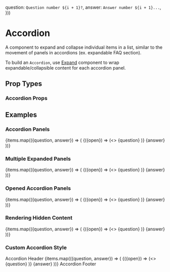 
  question: `Question number ${i + 1}?`,
  answer: `Answer number ${i + 1}...`,
}))

# Accordion

<AssetCard className='float-right margin' component={Accordion} />

A component to expand and collapse individual items in a list, similar to the movement of panels in accordions (ex. expandable FAQ section).

To build an `Accordion`, use [Expand](/docs/ui/components/Expand) component to wrap expandable/collapsible content for each accordion panel.

## Prop Types

### Accordion Props
<PropsTable component={Accordion} />

## Examples

### Accordion Panels
<CodeExample>
  <Accordion className='divide-v'>
    {items.map(({question, answer}) => (
      <Expand key={question} className='divide-v--wrap'>
        <ExpandTab row className='middle gap-smaller padding padding-v-smaller'>
          {({open}) => (<>
            <Icon className={open ? 'caret--expanded' : 'caret--collapsed'} name='caret' />
            <Text>{question}</Text>
          </>)}
        </ExpandTab>
        <ExpandPanel className='padding bg-shade-softest'>{answer}</ExpandPanel>
      </Expand>
    ))}
  </Accordion>
</CodeExample>

### Multiple Expanded Panels
<CodeExample desc='Allow expansion of more than one item at a time'>
  <Accordion multiple className='divide-v'>
    {items.map(({question, answer}) => (
      <Expand key={question} className='divide-v--wrap'>
        <ExpandTab row className='middle gap-smaller padding padding-v-smaller'>
          {({open}) => (<>
            <Icon className={open ? 'caret--expanded' : 'caret--collapsed'} name='caret' />
            <Text>{question}</Text>
          </>)}
        </ExpandTab>
        <ExpandPanel className='padding bg-shade-softest'>{answer}</ExpandPanel>
      </Expand>
    ))}
  </Accordion>
</CodeExample>

### Opened Accordion Panels
<CodeExample desc='Expanded Content by Default'>
  <Accordion open multiple className='divide-v'>
    {items.map(({question, answer}) => (
      <Expand key={question} className='divide-v--wrap'>
        <ExpandTab row className='middle gap-smaller padding padding-v-smaller'>
          {({open}) => (<>
            <Icon className={open ? 'caret--expanded' : 'caret--collapsed'} name='caret' />
            <Text>{question}</Text>
          </>)}
        </ExpandTab>
        <ExpandPanel className='padding bg-shade-softest'>{answer}</ExpandPanel>
      </Expand>
    ))}
  </Accordion>
</CodeExample>

### Rendering Hidden Content
<CodeExample desc='Collapsed content can be rendered for search engines indexing'>
  <Accordion forceRender className='divide-v'>
    {items.map(({question, answer}) => (
      <Expand key={question} className='divide-v--wrap'>
        <ExpandTab row className='middle gap-smaller padding padding-v-smaller'>
          {({open}) => (<>
            <Icon className={open ? 'caret--expanded' : 'caret--collapsed'} name='caret' />
            <Text>{question}</Text>
          </>)}
        </ExpandTab>
        <ExpandPanel className='padding bg-shade-softest'>{answer}</ExpandPanel>
      </Expand>
    ))}
  </Accordion>
</CodeExample>

### Custom Accordion Style
<CodeExample desc='Add any extra content or custom UI inside the Accordion'>
  <Accordion forceRender className='bg-shade-soft'>
    <Text className='padding bg-shade-soft h4'>Accordion Header</Text>
    {items.map(({question, answer}) => (
      <Expand key={question} className='border-bottom'>
        <ExpandTab row className='middle gap-smaller padding padding-v-smaller'>
          {({open}) => (<>
            <Icon className={open ? 'caret--expanded' : 'caret--collapsed'} name='caret' />
            <Text>{question}</Text>
          </>)}
        </ExpandTab>
        <ExpandPanel className='padding bg-shade-softest'>{answer}</ExpandPanel>
      </Expand>
    ))}
    <Text className='padding bg-tint-soft h5'>Accordion Footer</Text>
  </Accordion>
</CodeExample>
